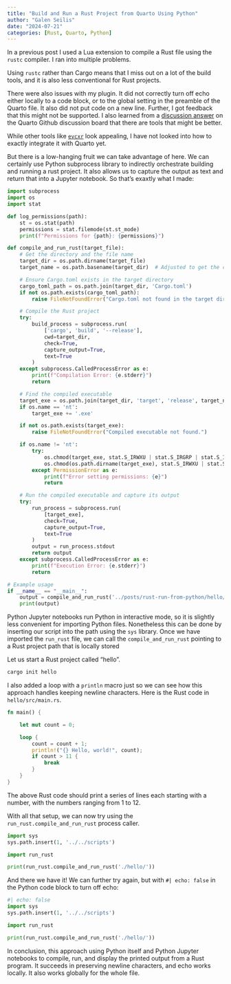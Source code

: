 ```yaml
---
title: "Build and Run a Rust Project from Quarto Using Python"
author: "Galen Seilis"
date: "2024-07-21"
categories: [Rust, Quarto, Python]
---
```


In a previous post I used a Lua extension to compile a Rust file using the `rustc` compiler. I ran into multiple problems. 

Using `rustc` rather than Cargo means that I miss out on a lot of the build tools, and it is also less conventional for Rust projects. 

There were also issues with my plugin. It did not correctly turn off echo either locally to a code block, or to the global setting in the preamble of the Quarto file. It also did not put code on a new line. Further, I got feedback that this might not be supported. I also learned from a [discussion answer](https://github.com/quarto-dev/quarto-cli/discussions/10399#discussioncomment-10178340) on the Quarto Github discussion board that there are tools that might be better.

While other tools like [`evcxr`](https://github.com/evcxr/evcxr/) look appealing, I have not looked into how to exactly integrate it with Quarto yet. 

But there is a low-hanging fruit we can take advantage of here. We can certainly use Python subprocess library to indirectly orchestrate building and running a rust project. It also allows us to capture the output as text and return that into a Jupyter notebook. So that's exaxtly what I made:

```python
import subprocess
import os
import stat

def log_permissions(path):
    st = os.stat(path)
    permissions = stat.filemode(st.st_mode)
    print(f"Permissions for {path}: {permissions}")

def compile_and_run_rust(target_file):
    # Get the directory and the file name
    target_dir = os.path.dirname(target_file)
    target_name = os.path.basename(target_dir)  # Adjusted to get the correct target name

    # Ensure Cargo.toml exists in the target directory
    cargo_toml_path = os.path.join(target_dir, 'Cargo.toml')
    if not os.path.exists(cargo_toml_path):
        raise FileNotFoundError("Cargo.toml not found in the target directory.")

    # Compile the Rust project
    try:
        build_process = subprocess.run(
            ['cargo', 'build', '--release'],
            cwd=target_dir,
            check=True,
            capture_output=True,
            text=True
        )
    except subprocess.CalledProcessError as e:
        print(f"Compilation Error: {e.stderr}")
        return

    # Find the compiled executable
    target_exe = os.path.join(target_dir, 'target', 'release', target_name)
    if os.name == 'nt':
        target_exe += '.exe'

    if not os.path.exists(target_exe):
        raise FileNotFoundError("Compiled executable not found.")

    if os.name != 'nt':
        try:
            os.chmod(target_exe, stat.S_IRWXU | stat.S_IRGRP | stat.S_IXGRP | stat.S_IROTH | stat.S_IXOTH)
            os.chmod(os.path.dirname(target_exe), stat.S_IRWXU | stat.S_IRWXG | stat.S_IRWXO)
        except PermissionError as e:
            print(f"Error setting permissions: {e}")
            return

    # Run the compiled executable and capture its output
    try:
        run_process = subprocess.run(
            [target_exe],
            check=True,
            capture_output=True,
            text=True
        )
        output = run_process.stdout
        return output
    except subprocess.CalledProcessError as e:
        print(f"Execution Error: {e.stderr}")
        return

# Example usage
if __name__ == "__main__":
    output = compile_and_run_rust('../posts/rust-run-from-python/hello/main.rs')
    print(output)
```

Python Jupyter notebooks run Python in interactive mode, so it is slightly less convenient for importing Python files. Nonetheless this can be done by inserting our script into the path using the `sys` library. Once we have imported the `run_rust` file, we can call the `compile_and_run_rust` pointing to a Rust project path that is locally stored


Let us start a Rust project called "hello".

```bash
cargo init hello
```

I also added a loop with a `println` macro just so we can see how this approach handles keeping newline characters. Here is the Rust code in `hello/src/main.rs`.

```rust
fn main() {

    let mut count = 0;

    loop {
        count = count + 1;
        println!("{} Hello, world!", count);
        if count > 11 {
            break
        }
    }
}
```

The above Rust code should print a series of lines each starting with a number, with the numbers ranging from 1 to 12.

With all that setup, we can now try using the `run_rust.compile_and_run_rust` process caller.

```python
import sys
sys.path.insert(1, '../../scripts')

import run_rust

print(run_rust.compile_and_run_rust('./hello/'))
```

And there we have it! We can further try again, but with `#| echo: false` in the Python code block to turn off echo:


```python
#| echo: false
import sys
sys.path.insert(1, '../../scripts')

import run_rust

print(run_rust.compile_and_run_rust('./hello/'))
```

In conclusion, this approach using Python itself and Python Jupyter notebooks to compile, run, and display the printed output from a Rust program. It succeeds in preserving newline characters, and echo works locally. It also works globally for the whole file.
